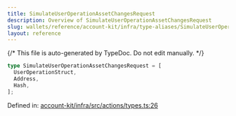 ```yaml
---
title: SimulateUserOperationAssetChangesRequest
description: Overview of SimulateUserOperationAssetChangesRequest
slug: wallets/reference/account-kit/infra/type-aliases/SimulateUserOperationAssetChangesRequest
layout: reference
---
```


{/* This file is auto-generated by TypeDoc. Do not edit manually. */}

```ts
type SimulateUserOperationAssetChangesRequest = [
  UserOperationStruct,
  Address,
  Hash,
];
```

Defined in: [account-kit/infra/src/actions/types.ts:26](https://github.com/alchemyplatform/aa-sdk/blob/dc58c113ff1eeb06d4b3f76c505cbbaad47db8fc/account-kit/infra/src/actions/types.ts#L26)

